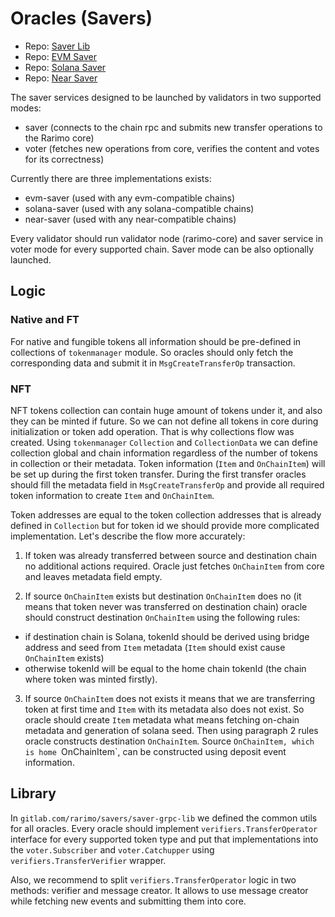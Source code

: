 ---
---

# Oracles (Savers)

- Repo: [Saver Lib](gitlab.com/rarimo/savers/saver-grpc-lib)
- Repo: [EVM Saver](gitlab.com/rarimo/savers/evm-saver-svc)
- Repo: [Solana Saver](gitlab.com/rarimo/savers/solana-saver-svc)
- Repo: [Near Saver](gitlab.com/rarimo/savers/near-saver-svc)

The saver services designed to be launched by validators in two supported modes:
- saver (connects to the chain rpc and submits new transfer operations to the Rarimo core)
- voter (fetches new operations from core, verifies the content and votes for its correctness)

Currently there are three implementations exists:
- evm-saver (used with any evm-compatible chains)
- solana-saver (used with any solana-compatible chains)
- near-saver (used with any near-compatible chains)

Every validator should run validator node (rarimo-core) and saver service in voter mode for every supported chain.
Saver mode can be also optionally launched.

## Logic

### Native and FT
For native and fungible tokens all information should be pre-defined in collections of `tokenmanager` module.
So oracles should only fetch the corresponding data and submit it in `MsgCreateTransferOp` transaction.

### NFT
NFT tokens collection can contain huge amount of tokens under it, and also they can be minted if future.
So we can not define all tokens in core during initialization or token add operation. That is why collections flow was created.
Using `tokenmanager` `Collection` and `CollectionData` we can define collection global and chain information regardless
of the number of tokens in collection or their metadata.
Token information (`Item` and `OnChainItem`) will be set up during the first token transfer.
During the first transfer oracles should fill the metadata field in `MsgCreateTransferOp` and provide all required token information to create `Item` and `OnChainItem`.

Token addresses are equal to the token collection addresses that is already defined in `Collection` but for token id we should provide more complicated implementation.
Let's describe the flow more accurately:

1. If token was already transferred between source and destination chain no additional actions required. Oracle just 
fetches `OnChainItem` from core and leaves metadata field empty.

2. If source `OnChainItem` exists but destination `OnChainItem` does no (it means that token never was transferred on destination chain)
oracle should construct destination `OnChainItem` using the following rules:
- if destination chain is Solana, tokenId should be derived using bridge address and seed from `Item` metadata (`Item` should exist cause `OnChainItem` exists)
- otherwise tokenId will be equal to the home chain tokenId (the chain where token was minted firstly).

3. If source `OnChainItem` does not exists it means that we are transferring token at first time and `Item` with its metadata also does not exist.
So oracle should create `Item` metadata what means fetching on-chain metadata and generation of solana seed. Then using paragraph 2 rules oracle constructs destination `OnChainItem`.
Source `OnChainItem, which is home `OnChainItem`, can be constructed using deposit event information.


## Library

In `gitlab.com/rarimo/savers/saver-grpc-lib` we defined the common utils for all oracles.
Every oracle should implement `verifiers.TransferOperator` interface for every supported token type
and put that implementations into the `voter.Subscriber` and `voter.Catchupper` using `verifiers.TransferVerifier` wrapper.

Also, we recommend to split `verifiers.TransferOperator` logic in two methods: verifier and message creator.
It allows to use message creator while fetching new events and submitting them into core.